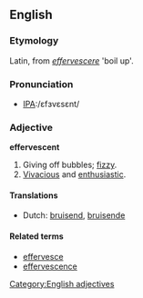 ==English==

===Etymology===
Latin, from ''[[effervescere]]'' 'boil up'.

===Pronunciation===
*[[w:International Phonetic Alphabet|IPA]]:/ɛfɜvɛsɛnt/

===Adjective===
'''effervescent'''
# Giving off bubbles; [[fizzy]].
# [[Vivacious]] and [[enthusiastic]].

====Translations====
*Dutch: [[bruisend]], [[bruisende]]

====Related terms====
*[[effervesce]]
*[[effervescence]]
[[Category:English adjectives]]
